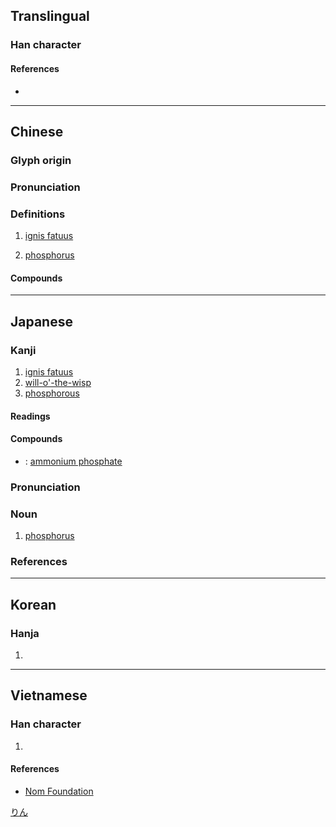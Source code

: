 {{also|磷}}
{{character info}}
{{character info|0xf9ee}}

==Translingual==

===Han character===
{{Han char|rn=86|rad=火|as=12|sn=16|four=99859|canj=FFDQ|ids=⿰火粦}}

====References====
* {{Han ref|kx=0683.050|dkj=19417|dj=1095.060|hdz=32236.100|uh=71D0|ud=29136|bh=BF4D|bd=48973}}

----

==Chinese==
{{zh-forms}}

===Glyph origin===
{{Han etym}}

===Pronunciation===
{{zh-pron
|m=lín
|c=leon4
|mc=y
|oc=y
|cat=n
}}

===Definitions===
{{zh-hanzi}}

# [[ignis fatuus]]
# {{lb|zh|chemical element}} [[phosphorus]]

====Compounds====
{{zh-der|燐亂|燐火|燐光|鬼燐}}

----

==Japanese==

===Kanji===
{{ja-kanji|grade=|rs=火12}}

# [[ignis fatuus]]
# [[will-o'-the-wisp]]
# [[phosphorous]]

====Readings====
{{ja-readings
|goon=りん
|kanon=りん
|kun=おにび-
}}

====Compounds====
{{der-top|Compounds}}
* {{ja-r|燐安|りんあん}}: [[ammonium phosphate]]
{{der-bottom}}

{{ja-kanjitab|りん|yomi=o}}

===Pronunciation===
{{ja-pron|yomi=o|りん|acc=1|acc_ref=DJR,NHK}}

===Noun===
{{ja-noun|りん|リン}}

# [[phosphorus]]

===References===
<references/>

[[Category:ja:Chemical elements|りん]]

----

==Korean==

===Hanja===
{{ko-hanja|린||인}}

# {{rfdef|ko|sort=火12}}

----

==Vietnamese==

===Han character===
{{vi-readings|hanviet=lân|rs=火12}}

# {{rfdef|vi|sort=火12}}

====References====
* [http://www.nomfoundation.org/common/nom_details.php?codepoint=71d0 Nom Foundation]